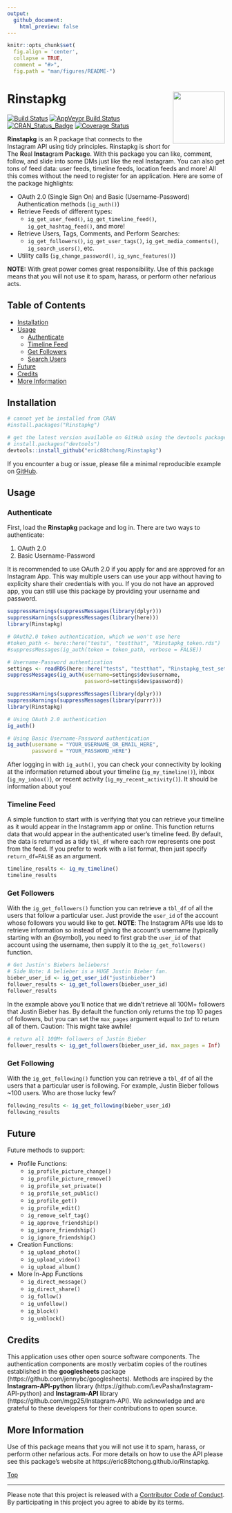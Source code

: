 ```yaml
---
output: 
  github_document:
    html_preview: false
---
```


```r
knitr::opts_chunk$set(
  fig.align = 'center',
  collapse = TRUE,
  comment = "#>",
  fig.path = "man/figures/README-")
```

# Rinstapkg<img src="man/figures/Rinstapkg.png" width="120px" align="right" />

[![Build Status](https://travis-ci.org/eric88tchong/Rinstapkg.svg?branch=master)](https://travis-ci.org/eric88tchong/Rinstapkg)
[![AppVeyor Build Status](https://ci.appveyor.com/api/projects/status/github/eric88tchong/Rinstapkg?branch=master&svg=true)](https://ci.appveyor.com/project/eric88tchong/Rinstapkg)
[![CRAN_Status_Badge](http://www.r-pkg.org/badges/version/Rinstapkg)](http://cran.r-project.org/package=Rinstapkg)
[![Coverage Status](https://codecov.io/gh/eric88tchong/Rinstapkg/branch/master/graph/badge.svg)](https://codecov.io/gh/eric88tchong/Rinstapkg?branch=master)

**Rinstapkg** is an R package that connects to the Instagram API using tidy principles. 
Rinstapkg is short for The <b>R</b>eal <b>Insta</b>gram <b>P</b>ac<b>k</b>a<b>g</b>e. 
With this package you can like, comment, follow, and slide into some DMs just like the 
real Instagram. You can also get tons of feed data: user feeds, timeline feeds, location 
feeds and more! All this comes without the need to register for an application. 
Here are some of the package highlights:  

  * OAuth 2.0 (Single Sign On) and Basic (Username-Password) Authentication methods (`ig_auth()`)
  * Retrieve Feeds of different types:
    * `ig_get_user_feed()`, `ig_get_timeline_feed()`, `ig_get_hashtag_feed()`, and more!
  * Retrieve Users, Tags, Comments, and Perform Searches: 
    * `ig_get_followers()`, `ig_get_user_tags()`, `ig_get_media_comments()`, `ig_search_users()`, etc.
  * Utility calls (`ig_change_password()`, `ig_sync_features()`)

**NOTE:** With great power comes great responsibility. Use of this package means 
that you will not use it to spam, harass, or perform other nefarious acts.

## Table of Contents  
  * [Installation](#installation)
  * [Usage](#usage)
    * [Authenticate](#authenticate)
    * [Timeline Feed](#timeline-feed)
    * [Get Followers](#get-followers)
    * [Search Users](#search-users)
  * [Future](#future)
  * [Credits](#credits)
  * [More Information](#more-information)

## Installation

```r
# cannot yet be installed from CRAN
#install.packages("Rinstapkg")

# get the latest version available on GitHub using the devtools package
# install.packages("devtools")
devtools::install_github("eric88tchong/Rinstapkg")
```

If you encounter a bug or issue, please file a minimal reproducible example on [GitHub](https://github.com/eric88tchong/Rinstapkg/issues).

## Usage

### Authenticate

First, load the **Rinstapkg** package and log in. There are two ways to authenticate:  

  1. OAuth 2.0
  2. Basic Username-Password

It is recommended to use OAuth 2.0 if you apply for and are approved for an Instagram 
App. This way multiple users can use your app without having to explicity share 
their credentials with you. If you do not have an approved app, you can still use this 
package by providing your username and password.

```r
suppressWarnings(suppressMessages(library(dplyr)))
suppressWarnings(suppressMessages(library(here)))
library(Rinstapkg)

# OAuth2.0 token authentication, which we won't use here
#token_path <- here::here("tests", "testthat", "Rinstapkg_token.rds")
#suppressMessages(ig_auth(token = token_path, verbose = FALSE))

# Username-Password authentication
settings <- readRDS(here::here("tests", "testthat", "Rinstapkg_test_settings.rds"))
suppressMessages(ig_auth(username=settings$dev$username, 
                         password=settings$dev$password))
```

```r
suppressWarnings(suppressMessages(library(dplyr)))
suppressWarnings(suppressMessages(library(purrr)))
library(Rinstapkg)

# Using OAuth 2.0 authentication
ig_auth()

# Using Basic Username-Password authentication
ig_auth(username = "YOUR_USERNAME_OR_EMAIL_HERE", 
        password = "YOUR_PASSWORD_HERE")
```

After logging in with `ig_auth()`, you can check your connectivity by looking at 
the information returned about your timeline (`ig_my_timeline()`), inbox (`ig_my_inbox()`), 
or recent activity (`ig_my_recent_activity()`). It should be information about you!

### Timeline Feed

A simple function to start with is verifying that you can retrieve your timeline as 
it would appear in the Instagramm app or online. This function returns data that 
would appear in the authenticated user's timeline feed. By default, the data is 
returned as a tidy `tbl_df` where each row represents one post from the feed. If 
you prefer to work with a list format, then just specify `return_df=FALSE` as an 
argument.

```r
timeline_results <- ig_my_timeline()
timeline_results
```

### Get Followers

With the `ig_get_followers()` function you can retrieve a `tbl_df` of all the users 
that follow a particular user. Just provide the `user_id` of the account whose followers 
you would like to get. **NOTE**: The Instagram APIs use Ids to retrieve information so 
instead of giving the account's username (typically starting with an \@symbol), you 
need to first grab the `user_id` of that account using the username, then supply it 
to the `ig_get_followers()` function. 

```r
# Get Justin's Biebers beliebers!
# Side Note: A belieber is a HUGE Justin Bieber fan.
bieber_user_id <- ig_get_user_id("justinbieber")
follower_results <- ig_get_followers(bieber_user_id)
follower_results
```

In the example above you'll notice that we didn't retrieve all 100M+ followers that 
Justin Bieber has. By default the function only returns the top 10 pages of followers, 
but you can set the `max_pages` argument equal to `Inf` to return all of them. Caution: 
This might take awhile!

```r
# return all 100M+ followers of Justin Bieber
follower_results <- ig_get_followers(bieber_user_id, max_pages = Inf)
```

### Get Following

With the `ig_get_following()` function you can retrieve a `tbl_df` of all the users 
that a particular user is following. For example, Justin Bieber follows ~100 users. Who 
are those lucky few?

```r
following_results <- ig_get_following(bieber_user_id)
following_results
```

## Future

Future methods to support: 

 - Profile Functions: 
     - `ig_profile_picture_change()`
     - `ig_profile_picture_remove()`
     - `ig_profile_set_private()`
     - `ig_profile_set_public()`
     - `ig_profile_get()`
     - `ig_profile_edit()`
     - `ig_remove_self_tag()`
     - `ig_approve_friendship()`
     - `ig_ignore_friendship()`
     - `ig_ignore_friendship()`
 - Creation Functions: 
     - `ig_upload_photo()`
     - `ig_upload_video()`
     - `ig_upload_album()`
 - More In-App Functions
     - `ig_direct_message()`
     - `ig_direct_share()`
     - `ig_follow()`
     - `ig_unfollow()`
     - `ig_block()`
     - `ig_unblock()`

## Credits

This application uses other open source software components. The authentication 
components are mostly verbatim copies of the routines established in the **googlesheets** 
package (https://github.com/jennybc/googlesheets). Methods are inspired by the 
**Instagram-API-python** library (https://github.com/LevPasha/Instagram-API-python) and 
**Instagram-API** library (https://github.com/mgp25/Instagram-API). We acknowledge 
and are grateful to these developers for their contributions to open source.  

## More Information

Use of this package means that you will not use it to spam, harass, or perform 
other nefarious acts. For more details on how to use the API please see this 
package's website at https://eric88tchong.github.io/Rinstapkg. 

[Top](#rinstapkg)

---
Please note that this project is released with a [Contributor Code of Conduct](CONDUCT.md).
By participating in this project you agree to abide by its terms.
